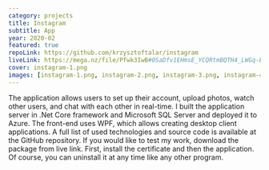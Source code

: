```yaml
---
category: projects
title: Instagram
subtitle: App
year: 2020-02
featured: true
repoLink: https://github.com/krzysztoftalar/instagram
liveLink: https://mega.nz/file/Pfwk3IwB#0SaDfv1EHmsE_YCQRtmBQTH4_LWGq-EKkespt07bPOw
cover: instagram-1.png
images: [instagram-1.png, instagram-2.png, instagram-3.png, instagram-4.png]
---
```


The application allows users to set up their account,
upload photos, watch other users, and chat with each other in
real-time. I built the application server in .Net Core
framework and Microsoft SQL Server and deployed it to Azure. The front-end uses WPF,
which allows creating desktop client applications. A full
list of used technologies and source code is available at the
GitHub repository. If you would like to test my work, download the package from live link.
First, install the certificate and then the application.
Of course, you can uninstall it at any time like any other program.

